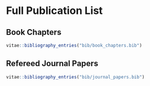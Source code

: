 # Full Publication List
## Book Chapters
```r
vitae::bibliography_entries("bib/book_chapters.bib")
```

## Refereed Journal Papers

```r
vitae::bibliography_entries("bib/journal_papers.bib")
```

<!-- ## Comparative Biochemistry and Redox Biology -->
<!-- ```{r papers_redox}
vitae::bibliography_entries("bib/papers_redox.bib")
``` -->

<!-- ## Natural Products Biotechnology -->
<!-- ```{r papers_nat_products}
vitae::bibliography_entries("bib/papers_nat_products.bib")
``` -->

<!-- ## Analytical Chemistry -->
<!-- ```{r papers_anal_chem}
vitae::bibliography_entries("bib/papers_anal_chem.bib")
``` -->

<!-- ## Editorials -->
<!-- ```{r papers_editorial}
vitae::bibliography_entries("bib/papers_editorial.bib")
``` -->

<!-- ## Teaching -->
<!-- ```{r papers_teaching}
vitae::bibliography_entries("bib/papers_teaching.bib")
``` -->

<!-- ## Other -->
<!-- ```{r papers_misc}
vitae::bibliography_entries("bib/papers_misc.bib")
``` -->
